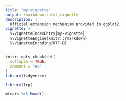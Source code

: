 ```yaml
---
title: "my-vignette"
output: rmarkdown::html_vignette
description: |
  Official extension mechanism provided in ggplot2.
vignette: >
  %\VignetteIndexEntry{my-vignette}
  %\VignetteEngine{knitr::rmarkdown}
  %\VignetteEncoding{UTF-8}
---
```


```r
knitr::opts_chunk$set(
  collapse = TRUE,
  comment = "#>"
)
library(tidyverse)
```

```r
library(lrp)
```

```r
mtcars %>% head()
```

